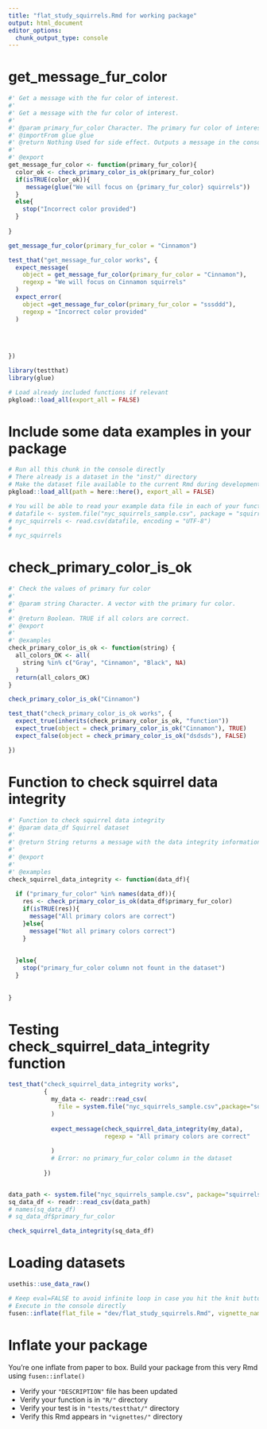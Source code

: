 ```yaml
---
title: "flat_study_squirrels.Rmd for working package"
output: html_document
editor_options: 
  chunk_output_type: console
---
```

# get_message_fur_color
    
```r
#' Get a message with the fur color of interest.
#' 
#' Get a message with the fur color of interest.
#' 
#' @param primary_fur_color Character. The primary fur color of interest
#' @importFrom glue glue
#' @return Nothing Used for side effect. Outputs a message in the console
#' 
#' @export
get_message_fur_color <- function(primary_fur_color){
  color_ok <- check_primary_color_is_ok(primary_fur_color)
  if(isTRUE(color_ok)){
     message(glue("We will focus on {primary_fur_color} squirrels"))
  }
  else{
    stop("Incorrect color provided")
  }
   
}
```
  
```r
get_message_fur_color(primary_fur_color = "Cinnamon")
```
  
```r
test_that("get_message_fur_color works", {
  expect_message(
    object = get_message_fur_color(primary_fur_color = "Cinnamon"), 
    regexp = "We will focus on Cinnamon squirrels"
  )
  expect_error(
    object =get_message_fur_color(primary_fur_color = "sssddd"),
    regexp = "Incorrect color provided"
  )
  
  
  
  
})
```
  
<!-- Run this 'development' chunk -->
<!-- Store every call to library() that you need to explore your functions -->

```r
library(testthat)
library(glue)
```

<!--
 You need to run the 'description' chunk in the '0-dev_history.Rmd' file before continuing your code there.

If it is the first time you use {fusen}, after 'description', you can directly run the last chunk of the present file with inflate() inside.
--> 

```r
# Load already included functions if relevant
pkgload::load_all(export_all = FALSE)
```

# Include some data examples in your package

<!-- 
 Store your dataset in a directory named "inst/" at the root of your project.
 Use it for your tests in this Rmd thanks to `pkgload::load_all()` to make it available
and `system.file()` to read it in your examples.

- There already is a dataset in the "inst/" directory to be used in the examples below
-->

```r
# Run all this chunk in the console directly
# There already is a dataset in the "inst/" directory
# Make the dataset file available to the current Rmd during development
pkgload::load_all(path = here::here(), export_all = FALSE)

# You will be able to read your example data file in each of your function examples and tests as follows - see chunks below
# datafile <- system.file("nyc_squirrels_sample.csv", package = "squirrels")
# nyc_squirrels <- read.csv(datafile, encoding = "UTF-8")
# 
# nyc_squirrels
```
# check_primary_color_is_ok
    
```r
#' Check the values of primary fur color
#'
#' @param string Character. A vector with the primary fur color.
#'
#' @return Boolean. TRUE if all colors are correct.
#' @export
#'
#' @examples
check_primary_color_is_ok <- function(string) {
  all_colors_OK <- all(
    string %in% c("Gray", "Cinnamon", "Black", NA)
  )
  return(all_colors_OK)
}
```
  
```r
check_primary_color_is_ok("Cinnamon")

```
  
```r
test_that("check_primary_color_is_ok works", {
  expect_true(inherits(check_primary_color_is_ok, "function")) 
  expect_true(object = check_primary_color_is_ok("Cinnamon"), TRUE)
  expect_false(object = check_primary_color_is_ok("dsdsds"), FALSE)

})
```
# Function to check squirrel data integrity

```r
#' Function to check squirrel data integrity
#' @param data_df Squirrel dataset
#' 
#' @return String returns a message with the data integrity information
#' 
#' @export 
#' 
#' @examples
check_squirrel_data_integrity <- function(data_df){
  
  if ("primary_fur_color" %in% names(data_df)){
    res <- check_primary_color_is_ok(data_df$primary_fur_color)
    if(isTRUE(res)){
      message("All primary colors are correct")
    }else{
      message("Not all primary colors correct")
    }
    
    
  }else{
    stop("primary_fur_color column not fount in the dataset")
  }
  
  
}


```
# Testing check_squirrel_data_integrity function

```r

test_that("check_squirrel_data_integrity works",
          {
            my_data <- readr::read_csv(
              file = system.file("nyc_squirrels_sample.csv",package="squirrels")
            )
            
            expect_message(check_squirrel_data_integrity(my_data),
                           regexp = "All primary colors are correct"
              
            )
            # Error: no primary_fur_color column in the dataset
            
          })



```



```r
data_path <- system.file("nyc_squirrels_sample.csv", package="squirrels")
sq_data_df <- readr::read_csv(data_path)
# names(sq_data_df)
# sq_data_df$primary_fur_color

check_squirrel_data_integrity(sq_data_df)
```


# Loading datasets

```r
usethis::use_data_raw()
```


```r
# Keep eval=FALSE to avoid infinite loop in case you hit the knit button
# Execute in the console directly
fusen::inflate(flat_file = "dev/flat_study_squirrels.Rmd", vignette_name = "Get started",overwrite = TRUE)
```


# Inflate your package

You're one inflate from paper to box.
Build your package from this very Rmd using `fusen::inflate()`

- Verify your `"DESCRIPTION"` file has been updated
- Verify your function is in `"R/"` directory
- Verify your test is in `"tests/testthat/"` directory
- Verify this Rmd appears in `"vignettes/"` directory
